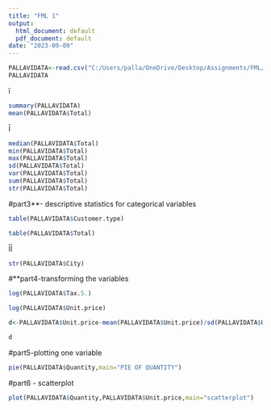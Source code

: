 ---
title: "FML 1"
output:
  html_document: default
  pdf_document: default
date: "2023-09-09"
---

```{r}
PALLAVIDATA<-read.csv("C:/Users/palla/OneDrive/Desktop/Assignments/FML/1st assignment/supermarket_sales - Sheet1.csv")
PALLAVIDATA
```
ī
```{r}
summary(PALLAVIDATA)
mean(PALLAVIDATA$Total)
```
Ī
```{r}
median(PALLAVIDATA$Total)
min(PALLAVIDATA$Total)
max(PALLAVIDATA$Total)
sd(PALLAVIDATA$Total)
var(PALLAVIDATA$Total)
sum(PALLAVIDATA$Total)
str(PALLAVIDATA$Total)
```

#part3**- descriptive  statistics for categorical variables
```{r}
table(PALLAVIDATA$Customer.type)
```


```{r}
table(PALLAVIDATA$Total)
```
ĪĪ
```{r}
str(PALLAVIDATA$City)
```
#**part4-transforming the variables

```{r}
log(PALLAVIDATA$Tax.5.)
```


```{r}
log(PALLAVIDATA$Unit.price)
```


```{r}
d<-PALLAVIDATA$Unit.price-mean(PALLAVIDATA$Unit.price)/sd(PALLAVIDATA$Unit.price)

d

```
#part5-plotting one variable

```{r}
pie(PALLAVIDATA$Quantity,main="PIE OF QUANTITY")
```

#part6 - scatterplot

```{r}
plot(PALLAVIDATA$Quantity,PALLAVIDATA$Unit.price,main="scatterplot")
```

